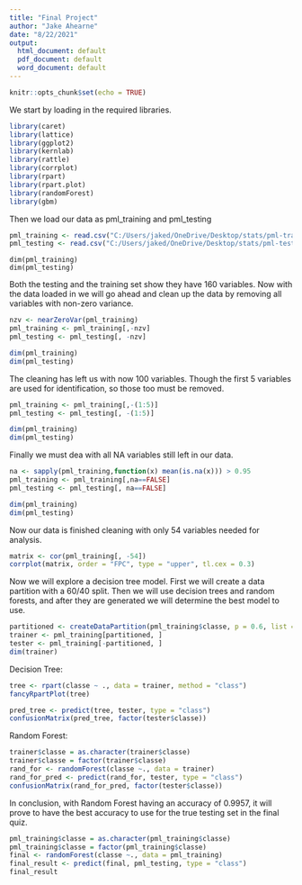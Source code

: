 ---
title: "Final Project"
author: "Jake Ahearne"
date: "8/22/2021"
output:
  html_document: default
  pdf_document: default
  word_document: default
---

```{r setup, include=FALSE}
knitr::opts_chunk$set(echo = TRUE)
```
We start by loading in the required libraries.

```{r libraries}
library(caret)
library(lattice)
library(ggplot2)
library(kernlab)
library(rattle)
library(corrplot)
library(rpart)
library(rpart.plot)
library(randomForest)
library(gbm)
```
Then we load our data as pml_training and pml_testing
```{r load, echo=TRUE}
pml_training <- read.csv("C:/Users/jaked/OneDrive/Desktop/stats/pml-training.csv")
pml_testing <- read.csv("C:/Users/jaked/OneDrive/Desktop/stats/pml-testing.csv")
```
```{code1, echo=TRUE}

dim(pml_training)
dim(pml_testing)
```
Both the testing and the training set show they have 160 variables. Now with the data loaded in we will go ahead and clean up the data by removing all variables with non-zero variance.
```{r code2, echo=TRUE}
nzv <- nearZeroVar(pml_training)
pml_training <- pml_training[,-nzv]
pml_testing <- pml_testing[, -nzv]

dim(pml_training)
dim(pml_testing)
```
The cleaning has left us with now 100 variables. Though the first 5 variables are used for identification, so those too must be removed.

```{r code3, echo=TRUE}
pml_training <- pml_training[,-(1:5)]
pml_testing <- pml_testing[, -(1:5)]

dim(pml_training)
dim(pml_testing)
```
Finally we must dea with all NA variables still left in our data.
```{r code4, echo=TRUE}
na <- sapply(pml_training,function(x) mean(is.na(x))) > 0.95
pml_training <- pml_training[,na==FALSE]
pml_testing <- pml_testing[, na==FALSE]

dim(pml_training)
dim(pml_testing)
```
Now our data is finished cleaning with only 54 variables needed for analysis.

```{r code5, echo=FALSE}
matrix <- cor(pml_training[, -54])
corrplot(matrix, order = "FPC", type = "upper", tl.cex = 0.3)
```
Now we will explore a decision tree model. First we will create a data partition with a 60/40 split. Then we will use decision trees and random forests, and after they are generated we will determine the best model to use.
```{r code6, echo=TRUE}
partitioned <- createDataPartition(pml_training$classe, p = 0.6, list = FALSE)
trainer <- pml_training[partitioned, ]
tester <- pml_training[-partitioned, ]
dim(trainer)
```
Decision Tree:
```{r code7, echo=TRUE}
tree <- rpart(classe ~ ., data = trainer, method = "class")
fancyRpartPlot(tree)

pred_tree <- predict(tree, tester, type = "class")
confusionMatrix(pred_tree, factor(tester$classe))
```
Random Forest:
```{r code8, echo=TRUE}
trainer$classe = as.character(trainer$classe)
trainer$classe = factor(trainer$classe)
rand_for <- randomForest(classe ~., data = trainer)
rand_for_pred <- predict(rand_for, tester, type = "class")
confusionMatrix(rand_for_pred, factor(tester$classe))
```
In conclusion, with Random Forest having an accuracy of 0.9957, it will prove to have the best accuracy to use for the true testing set in the final quiz.
```{r code9, echo=TRUE}
pml_training$classe = as.character(pml_training$classe)
pml_training$classe = factor(pml_training$classe)
final <- randomForest(classe ~., data = pml_training)
final_result <- predict(final, pml_testing, type = "class")
final_result
```
